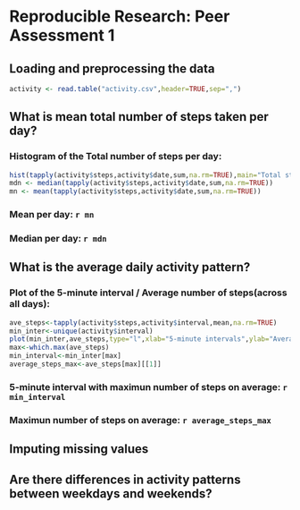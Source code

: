# Reproducible Research: Peer Assessment 1


## Loading and preprocessing the data
```r
activity <- read.table("activity.csv",header=TRUE,sep=",")
```
## What is mean total number of steps taken per day?
### Histogram of the Total number of steps per day:
```r
hist(tapply(activity$steps,activity$date,sum,na.rm=TRUE),main="Total steps per day",xlab="Steps")
mdn <- median(tapply(activity$steps,activity$date,sum,na.rm=TRUE))
mn <- mean(tapply(activity$steps,activity$date,sum,na.rm=TRUE))
```
### Mean per day: `r mn`
### Median per day: `r mdn`

## What is the average daily activity pattern?
### Plot of the  5-minute interval / Average number of steps(across all days):
```r
ave_steps<-tapply(activity$steps,activity$interval,mean,na.rm=TRUE)
min_inter<-unique(activity$interval)
plot(min_inter,ave_steps,type="l",xlab="5-minute intervals",ylab="Average steps",main="Average steps per 5-minute intervals")
max<-which.max(ave_steps)
min_interval<-min_inter[max]
average_steps_max<-ave_steps[max][[1]]
```
### 5-minute interval with maximun number of steps on average: `r min_interval`
### Maximun number of steps on average: `r average_steps_max`
## Imputing missing values



## Are there differences in activity patterns between weekdays and weekends?
